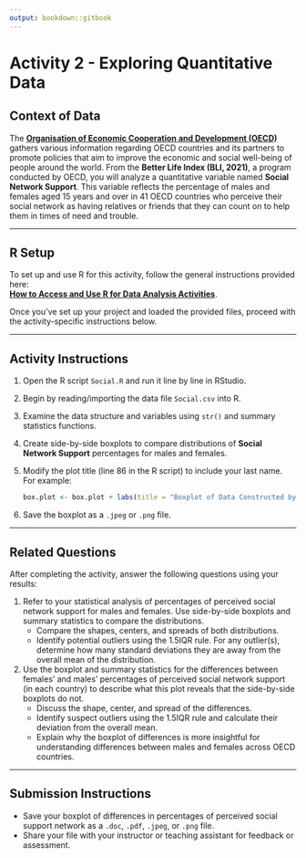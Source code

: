 ```yaml
---
output: bookdown::gitbook
---
```

# Activity 2 - Exploring Quantitative Data

## Context of Data

The [**Organisation of Economic Cooperation and Development (OECD)**](http://www.oecd.org/about/) gathers various information regarding OECD countries and its partners to promote policies that aim to improve the economic and social well-being of people around the world. From the **Better Life Index (BLI, 2021)**, a program conducted by OECD, you will analyze a quantitative variable named **Social Network Support**. This variable reflects the percentage of males and females aged 15 years and over in 41 OECD countries who perceive their social network as having relatives or friends that they can count on to help them in times of need and trouble.

---

## R Setup

To set up and use R for this activity, follow the general instructions provided here:  
[**How to Access and Use R for Data Analysis Activities**](#how-to-set-up-r-for-data-analysis-activities).

Once you’ve set up your project and loaded the provided files, proceed with the activity-specific instructions below.

---

## Activity Instructions

1. Open the R script `Social.R` and run it line by line in RStudio.
2. Begin by reading/importing the data file `Social.csv` into R.
3. Examine the data structure and variables using `str()` and summary statistics functions.
4. Create side-by-side boxplots to compare distributions of **Social Network Support** percentages for males and females.
5. Modify the plot title (line 86 in the R script) to include your last name. For example:
   ```r
   box.plot <- box.plot + labs(title = "Boxplot of Data Constructed by You")
   ```

6. Save the boxplot as a `.jpeg` or `.png` file.
  
---

## Related Questions

After completing the activity, answer the following questions using your results:

1. Refer to your statistical analysis of percentages of perceived social network support for males and females. Use side-by-side boxplots and summary statistics to compare the distributions.  
   - Compare the shapes, centers, and spreads of both distributions.  
   - Identify potential outliers using the 1.5IQR rule. For any outlier(s), determine how many standard deviations they are away from the overall mean of the distribution.

2. Use the boxplot and summary statistics for the differences between females' and males' percentages of perceived social network support (in each country) to describe what this plot reveals that the side-by-side boxplots do not.  
   - Discuss the shape, center, and spread of the differences.  
   - Identify suspect outliers using the 1.5IQR rule and calculate their deviation from the overall mean.  
   - Explain why the boxplot of differences is more insightful for understanding differences between males and females across OECD countries.

---

## Submission Instructions

- Save your boxplot of differences in percentages of perceived social support network as a `.doc`, `.pdf`, `.jpeg`, or `.png` file.
- Share your file with your instructor or teaching assistant for feedback or assessment.


